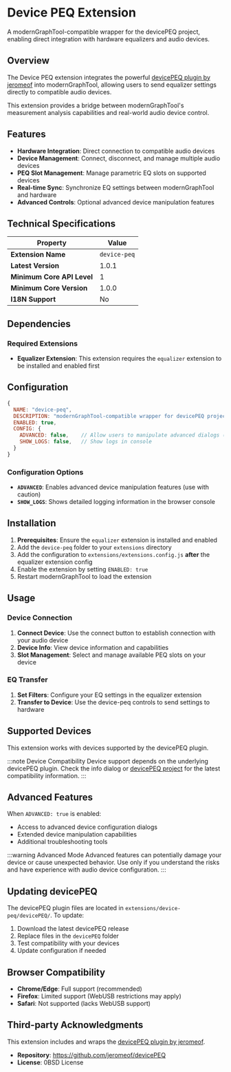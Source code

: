 # Device PEQ Extension

A modernGraphTool-compatible wrapper for the devicePEQ project, enabling direct integration with hardware equalizers and audio devices.

## Overview

The Device PEQ extension integrates the powerful [devicePEQ plugin by jeromeof][DEVICEPEQ] into modernGraphTool, allowing users to send equalizer settings directly to compatible audio devices. 

This extension provides a bridge between modernGraphTool's measurement analysis capabilities and real-world audio device control.

## Features

- **Hardware Integration**: Direct connection to compatible audio devices
- **Device Management**: Connect, disconnect, and manage multiple audio devices
- **PEQ Slot Management**: Manage parametric EQ slots on supported devices
- **Real-time Sync**: Synchronize EQ settings between modernGraphTool and hardware
- **Advanced Controls**: Optional advanced device manipulation features

## Technical Specifications

| Property | Value |
|----------|-------|
| **Extension Name** | `device-peq` |
| **Latest Version** | 1.0.1 |
| **Minimum Core API Level** | 1 |
| **Minimum Core Version** | 1.0.0 |
| **I18N Support** | No |

## Dependencies

### Required Extensions
- **Equalizer Extension**: This extension requires the `equalizer` extension to be installed and enabled first

## Configuration

```javascript
{
  NAME: "device-peq",
  DESCRIPTION: "modernGraphTool-compatible wrapper for devicePEQ project by jeromeof (tested with v0.8)",
  ENABLED: true,
  CONFIG: {
    ADVANCED: false,    // Allow users to manipulate advanced dialogs (might be dangerous)
    SHOW_LOGS: false,   // Show logs in console
  }
}
```

### Configuration Options

- **`ADVANCED`**: Enables advanced device manipulation features (use with caution)
- **`SHOW_LOGS`**: Shows detailed logging information in the browser console

## Installation

1. **Prerequisites**: Ensure the `equalizer` extension is installed and enabled
2. Add the `device-peq` folder to your `extensions` directory
3. Add the configuration to `extensions/extensions.config.js` **after** the equalizer extension config
4. Enable the extension by setting `ENABLED: true`
5. Restart modernGraphTool to load the extension

## Usage

### Device Connection
1. **Connect Device**: Use the connect button to establish connection with your audio device
2. **Device Info**: View device information and capabilities
3. **Slot Management**: Select and manage available PEQ slots on your device

### EQ Transfer
1. **Set Filters**: Configure your EQ settings in the equalizer extension
2. **Transfer to Device**: Use the device-peq controls to send settings to hardware

## Supported Devices

This extension works with devices supported by the devicePEQ plugin.

:::note Device Compatibility
Device support depends on the underlying devicePEQ plugin. Check the info dialog or [devicePEQ project][DEVICEPEQ] for the latest compatibility information.
:::

## Advanced Features

When `ADVANCED: true` is enabled:
- Access to advanced device configuration dialogs
- Extended device manipulation capabilities
- Additional troubleshooting tools

:::warning Advanced Mode
Advanced features can potentially damage your device or cause unexpected behavior. Use only if you understand the risks and have experience with audio device configuration.
:::

## Updating devicePEQ

The devicePEQ plugin files are located in `extensions/device-peq/devicePEQ/`. To update:

1. Download the latest devicePEQ release
2. Replace files in the `devicePEQ` folder
3. Test compatibility with your devices
4. Update configuration if needed

## Browser Compatibility

- **Chrome/Edge**: Full support (recommended)
- **Firefox**: Limited support (WebUSB restrictions may apply)
- **Safari**: Not supported (lacks WebUSB support)

## Third-party Acknowledgments

This extension includes and wraps the [devicePEQ plugin by jeromeof][DEVICEPEQ]. 
- **Repository**: https://github.com/jeromeof/devicePEQ
- **License**: 0BSD License

[DEVICEPEQ]: https://github.com/jeromeof/devicePEQ
